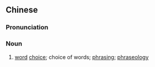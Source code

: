 {{also|选词}}
==Chinese==
{{zh-forms|s=选词}}

===Pronunciation===
{{zh-pron
|m=xuǎncí
|cat=n
}}

===Noun===
{{zh-noun}}

# [[word]] [[choice]]; choice of words; [[phrasing]]; [[phraseology]]